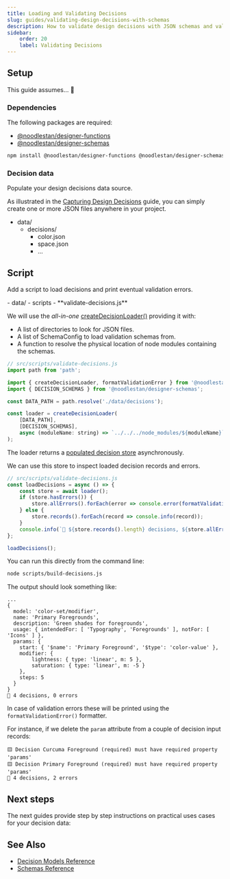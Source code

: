 ```yaml
---
title: Loading and Validating Decisions
slug: guides/validating-design-decisions-with-schemas
description: How to validate design decisions with JSON schemas and validators
sidebar:
    order: 20
    label: Validating Decisions
---
```



## Setup

This guide assumes... 🚧

### Dependencies

The following packages are required:

-   [@noodlestan/designer-functions](/api/designer-functions)
-   [@noodlestan/designer-schemas](/api/designer-schemas)

```bash
npm install @noodlestan/designer-functions @noodlestan/designer-schemas
```

### Decision data

Populate your design decisions data source.

As illustrated in the [Capturing Design Decisions](/guides/capturing-design-decisions-in-data)
guide, you can simply create one or more JSON files anywhere in your project.

<FileTree>

-   data/
    -   decisions/
        -   color.json
        -   space.json
        -   ...

</FileTree>

## Script

Add a script to load decisions and print eventual validation errors.

<FileTree>
-   data/
-   scripts
    - **validate-decisions.js**

</FileTree>

We will use the _all-in-one_
[createDecisionLoader()](/api/designer-functions/Loader/createDecisionLoader)
providing it with:

-   A list of directories to look for JSON files.
-   A list of SchemaConfig to load validation schemas from.
-   A function to resolve the physical location of node modules containing the schemas.

```js
// src/scripts/validate-decisions.js
import path from 'path';

import { createDecisionLoader, formatValidationError } from '@noodlestan/designer-functions';
import { DECISION_SCHEMAS } from '@noodlestan/designer-schemas';

const DATA_PATH = path.resolve('./data/decisions');

const loader = createDecisionLoader(
    [DATA_PATH],
    [DECISION_SCHEMAS],
    async (moduleName: string) => `../../../node_modules/${moduleName}`,
);
```

The loader returns a
[populated decision store](/api/designer-functions/Types/StaticDecisionStore)
asynchronously.

We can use this store to inspect loaded decision records and errors.

```js
// src/scripts/validate-decisions.js
const loadDecisions = async () => {
    const store = await loader();
    if (store.hasErrors()) {
        store.allErrors().forEach(error => console.error(formatValidationError(error)));
    } else {
        store.records().forEach(record => console.info(record));
    }
    console.info(`🐘 ${store.records().length} decisions, ${store.allErrors().length} errors`);
};

loadDecisions();
```

You can run this directly from the command line:

```bash
node scripts/build-decisions.js
```

The output should look something like:

```
...
{
  model: 'color-set/modifier',
  name: 'Primary Foregrounds',
  description: 'Green shades for foregrounds',
  usage: { intendedFor: [ 'Typography', 'Foregrounds' ], notFor: [ 'Icons' ] },
  params: {
    start: { '$name': 'Primary Foreground', '$type': 'color-value' },
    modifier: {
        lightness: { type: 'linear', m: 5 },
        saturation: { type: 'linear', m: -5 }
    },
    steps: 5
  }
}
🐘 4 decisions, 0 errors
```

In case of validation errors these will be printed using the `formatValidationError()` formatter.

For instance, if we delete the `param` attribute from a couple of decision input records:

```
🟨 Decision Curcuma Foreground (required) must have required property 'params'
🟨 Decision Primary Foreground (required) must have required property 'params'
🐘 4 decisions, 2 errors
```

## Next steps

The next guides provide step by step instructions on practical uses cases for your decision data:

<CardGrid>
    <LinkCard
        href="/guides/generating-css-variables-from-design-decisions-and-tokens"
        title="Generating CSS Variables"
    />
    <LinkCard
        href="/guides/documenting-design-decisions-with-astro-and-mdx"
        title="Rendering in Astro MDX"
    />

</CardGrid>

## See Also

-   [Decision Models Reference](/decision-models)
-   [Schemas Reference](/schemas)
